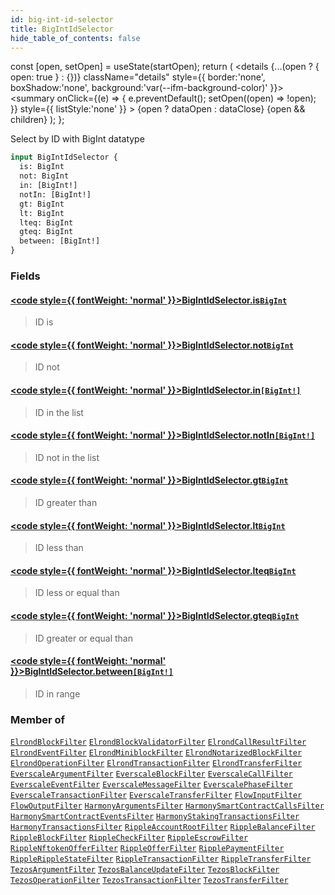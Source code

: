 ```yaml
---
id: big-int-id-selector
title: BigIntIdSelector
hide_table_of_contents: false
---
```







  const [open, setOpen] = useState(startOpen);
  return (
    <details {...(open ? { open: true } : {})} className="details" style={{ border:'none', boxShadow:'none', background:'var(--ifm-background-color)' }}>
      <summary
        onClick={(e) => {
          e.preventDefault();
          setOpen((open) => !open);
        }}
        style={{ listStyle:'none' }}
      >
      {open ? dataOpen : dataClose}
      </summary>
      {open && children}
    </details>
  );
};








Select by ID with BigInt datatype


```graphql
input BigIntIdSelector {
  is: BigInt
  not: BigInt
  in: [BigInt!]
  notIn: [BigInt!]
  gt: BigInt
  lt: BigInt
  lteq: BigInt
  gteq: BigInt
  between: [BigInt!]
}
```




### Fields

#### [<code style={{ fontWeight: 'normal' }}>BigIntIdSelector.<b>is</b></code>](#)<Bullet />[`BigInt`](/docs/v1/graphql-reference/scalars/big-int) <Badge class="badge badge--secondary" text="scalar"/> 
> 
> 
> ID is
> 

#### [<code style={{ fontWeight: 'normal' }}>BigIntIdSelector.<b>not</b></code>](#)<Bullet />[`BigInt`](/docs/v1/graphql-reference/scalars/big-int) <Badge class="badge badge--secondary" text="scalar"/> 
> 
> 
> ID not
> 

#### [<code style={{ fontWeight: 'normal' }}>BigIntIdSelector.<b>in</b></code>](#)<Bullet />[`[BigInt!]`](/docs/v1/graphql-reference/scalars/big-int) <Badge class="badge badge--secondary" text="list"/> <Badge class="badge badge--secondary" text="scalar"/> 
> 
> 
> ID in the list
> 

#### [<code style={{ fontWeight: 'normal' }}>BigIntIdSelector.<b>notIn</b></code>](#)<Bullet />[`[BigInt!]`](/docs/v1/graphql-reference/scalars/big-int) <Badge class="badge badge--secondary" text="list"/> <Badge class="badge badge--secondary" text="scalar"/> 
> 
> 
> ID not in the list
> 

#### [<code style={{ fontWeight: 'normal' }}>BigIntIdSelector.<b>gt</b></code>](#)<Bullet />[`BigInt`](/docs/v1/graphql-reference/scalars/big-int) <Badge class="badge badge--secondary" text="scalar"/> 
> 
> 
> ID greater than
> 

#### [<code style={{ fontWeight: 'normal' }}>BigIntIdSelector.<b>lt</b></code>](#)<Bullet />[`BigInt`](/docs/v1/graphql-reference/scalars/big-int) <Badge class="badge badge--secondary" text="scalar"/> 
> 
> 
> ID less than
> 

#### [<code style={{ fontWeight: 'normal' }}>BigIntIdSelector.<b>lteq</b></code>](#)<Bullet />[`BigInt`](/docs/v1/graphql-reference/scalars/big-int) <Badge class="badge badge--secondary" text="scalar"/> 
> 
> 
> ID less or equal than
> 

#### [<code style={{ fontWeight: 'normal' }}>BigIntIdSelector.<b>gteq</b></code>](#)<Bullet />[`BigInt`](/docs/v1/graphql-reference/scalars/big-int) <Badge class="badge badge--secondary" text="scalar"/> 
> 
> 
> ID greater or equal than
> 

#### [<code style={{ fontWeight: 'normal' }}>BigIntIdSelector.<b>between</b></code>](#)<Bullet />[`[BigInt!]`](/docs/v1/graphql-reference/scalars/big-int) <Badge class="badge badge--secondary" text="list"/> <Badge class="badge badge--secondary" text="scalar"/> 
> 
> 
> ID in range
> 



### Member of

[`ElrondBlockFilter`](/docs/v1/graphql-reference/inputs/elrond-block-filter)  <Badge class="secondary" text="input"/><Bullet />[`ElrondBlockValidatorFilter`](/docs/v1/graphql-reference/inputs/elrond-block-validator-filter)  <Badge class="secondary" text="input"/><Bullet />[`ElrondCallResultFilter`](/docs/v1/graphql-reference/inputs/elrond-call-result-filter)  <Badge class="secondary" text="input"/><Bullet />[`ElrondEventFilter`](/docs/v1/graphql-reference/inputs/elrond-event-filter)  <Badge class="secondary" text="input"/><Bullet />[`ElrondMiniblockFilter`](/docs/v1/graphql-reference/inputs/elrond-miniblock-filter)  <Badge class="secondary" text="input"/><Bullet />[`ElrondNotarizedBlockFilter`](/docs/v1/graphql-reference/inputs/elrond-notarized-block-filter)  <Badge class="secondary" text="input"/><Bullet />[`ElrondOperationFilter`](/docs/v1/graphql-reference/inputs/elrond-operation-filter)  <Badge class="secondary" text="input"/><Bullet />[`ElrondTransactionFilter`](/docs/v1/graphql-reference/inputs/elrond-transaction-filter)  <Badge class="secondary" text="input"/><Bullet />[`ElrondTransferFilter`](/docs/v1/graphql-reference/inputs/elrond-transfer-filter)  <Badge class="secondary" text="input"/><Bullet />[`EverscaleArgumentFilter`](/docs/v1/graphql-reference/inputs/everscale-argument-filter)  <Badge class="secondary" text="input"/><Bullet />[`EverscaleBlockFilter`](/docs/v1/graphql-reference/inputs/everscale-block-filter)  <Badge class="secondary" text="input"/><Bullet />[`EverscaleCallFilter`](/docs/v1/graphql-reference/inputs/everscale-call-filter)  <Badge class="secondary" text="input"/><Bullet />[`EverscaleEventFilter`](/docs/v1/graphql-reference/inputs/everscale-event-filter)  <Badge class="secondary" text="input"/><Bullet />[`EverscaleMessageFilter`](/docs/v1/graphql-reference/inputs/everscale-message-filter)  <Badge class="secondary" text="input"/><Bullet />[`EverscalePhaseFilter`](/docs/v1/graphql-reference/inputs/everscale-phase-filter)  <Badge class="secondary" text="input"/><Bullet />[`EverscaleTransactionFilter`](/docs/v1/graphql-reference/inputs/everscale-transaction-filter)  <Badge class="secondary" text="input"/><Bullet />[`EverscaleTransferFilter`](/docs/v1/graphql-reference/inputs/everscale-transfer-filter)  <Badge class="secondary" text="input"/><Bullet />[`FlowInputFilter`](/docs/v1/graphql-reference/inputs/flow-input-filter)  <Badge class="secondary" text="input"/><Bullet />[`FlowOutputFilter`](/docs/v1/graphql-reference/inputs/flow-output-filter)  <Badge class="secondary" text="input"/><Bullet />[`HarmonyArgumentsFilter`](/docs/v1/graphql-reference/inputs/harmony-arguments-filter)  <Badge class="secondary" text="input"/><Bullet />[`HarmonySmartContractCallsFilter`](/docs/v1/graphql-reference/inputs/harmony-smart-contract-calls-filter)  <Badge class="secondary" text="input"/><Bullet />[`HarmonySmartContractEventsFilter`](/docs/v1/graphql-reference/inputs/harmony-smart-contract-events-filter)  <Badge class="secondary" text="input"/><Bullet />[`HarmonyStakingTransactionsFilter`](/docs/v1/graphql-reference/inputs/harmony-staking-transactions-filter)  <Badge class="secondary" text="input"/><Bullet />[`HarmonyTransactionsFilter`](/docs/v1/graphql-reference/inputs/harmony-transactions-filter)  <Badge class="secondary" text="input"/><Bullet />[`RippleAccountRootFilter`](/docs/v1/graphql-reference/inputs/ripple-account-root-filter)  <Badge class="secondary" text="input"/><Bullet />[`RippleBalanceFilter`](/docs/v1/graphql-reference/inputs/ripple-balance-filter)  <Badge class="secondary" text="input"/><Bullet />[`RippleBlockFilter`](/docs/v1/graphql-reference/inputs/ripple-block-filter)  <Badge class="secondary" text="input"/><Bullet />[`RippleCheckFilter`](/docs/v1/graphql-reference/inputs/ripple-check-filter)  <Badge class="secondary" text="input"/><Bullet />[`RippleEscrowFilter`](/docs/v1/graphql-reference/inputs/ripple-escrow-filter)  <Badge class="secondary" text="input"/><Bullet />[`RippleNftokenOfferFilter`](/docs/v1/graphql-reference/inputs/ripple-nftoken-offer-filter)  <Badge class="secondary" text="input"/><Bullet />[`RippleOfferFilter`](/docs/v1/graphql-reference/inputs/ripple-offer-filter)  <Badge class="secondary" text="input"/><Bullet />[`RipplePaymentFilter`](/docs/v1/graphql-reference/inputs/ripple-payment-filter)  <Badge class="secondary" text="input"/><Bullet />[`RippleRippleStateFilter`](/docs/v1/graphql-reference/inputs/ripple-ripple-state-filter)  <Badge class="secondary" text="input"/><Bullet />[`RippleTransactionFilter`](/docs/v1/graphql-reference/inputs/ripple-transaction-filter)  <Badge class="secondary" text="input"/><Bullet />[`RippleTransferFilter`](/docs/v1/graphql-reference/inputs/ripple-transfer-filter)  <Badge class="secondary" text="input"/><Bullet />[`TezosArgumentFilter`](/docs/v1/graphql-reference/inputs/tezos-argument-filter)  <Badge class="secondary" text="input"/><Bullet />[`TezosBalanceUpdateFilter`](/docs/v1/graphql-reference/inputs/tezos-balance-update-filter)  <Badge class="secondary" text="input"/><Bullet />[`TezosBlockFilter`](/docs/v1/graphql-reference/inputs/tezos-block-filter)  <Badge class="secondary" text="input"/><Bullet />[`TezosOperationFilter`](/docs/v1/graphql-reference/inputs/tezos-operation-filter)  <Badge class="secondary" text="input"/><Bullet />[`TezosTransactionFilter`](/docs/v1/graphql-reference/inputs/tezos-transaction-filter)  <Badge class="secondary" text="input"/><Bullet />[`TezosTransferFilter`](/docs/v1/graphql-reference/inputs/tezos-transfer-filter)  <Badge class="secondary" text="input"/>

